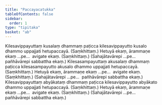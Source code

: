 ```yaml
---
title: "Paccayacatukka"
tableOfContents: false
sidebar:
  order: 1
type: "tipitaka"
basket: "ab"
---
```



<DynamicBreadcrumb />

<Division number="17">

<Paragraph number="2337">
Kilesavippayuttaṃ kusalaṃ dhammaṃ paṭicca kilesavippayutto kusalo dhammo uppajjati hetupaccayā. (Saṃkhittaṃ.)
</Paragraph>

<Paragraph number="2338">
Hetuyā ekaṃ, ārammaṇe ekaṃ …pe…  avigate ekaṃ. (Saṃkhittaṃ.)
</Paragraph>

<Paragraph number="2339">
(Sahajātavārepi …pe…  pañhāvārepi sabbattha ekaṃ.)
</Paragraph>

</Division>
<Division number="18">

<Paragraph number="2340">
Kilesasampayuttaṃ akusalaṃ dhammaṃ paṭicca kilesasampayutto akusalo dhammo uppajjati hetupaccayā. (Saṃkhittaṃ.)
</Paragraph>

<Paragraph number="2341">
Hetuyā ekaṃ, ārammaṇe ekaṃ …pe…  avigate ekaṃ. (Saṃkhittaṃ.)
</Paragraph>

<Paragraph number="2342">
(Sahajātavārepi …pe…  pañhāvārepi sabbattha ekaṃ.)
</Paragraph>

</Division>
<Division number="19">

<Paragraph number="2343">
Kilesavippayuttaṃ abyākataṃ dhammaṃ paṭicca kilesavippayutto abyākato dhammo uppajjati hetupaccayā. (Saṃkhittaṃ.)
</Paragraph>

<Paragraph number="2344">
Hetuyā ekaṃ, ārammaṇe ekaṃ …pe…  avigate ekaṃ. (Saṃkhittaṃ.)
</Paragraph>

<Paragraph number="2345">
(Sahajātavārepi …pe…  pañhāvārepi sabbattha ekaṃ.)
</Paragraph>
</Division>